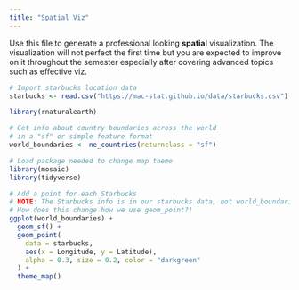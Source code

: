 ```yaml
---
title: "Spatial Viz"
---
```


Use this file to generate a professional looking **spatial** visualization.  The visualization will not perfect the first time but you are expected to improve on it throughout the semester especially after covering advanced topics such as effective viz.

```r
# Import starbucks location data
starbucks <- read.csv("https://mac-stat.github.io/data/starbucks.csv")

```

```r
library(rnaturalearth)

# Get info about country boundaries across the world
# in a "sf" or simple feature format
world_boundaries <- ne_countries(returnclass = "sf")
```


```r
# Load package needed to change map theme
library(mosaic)
library(tidyverse)

# Add a point for each Starbucks
# NOTE: The Starbucks info is in our starbucks data, not world_boundaries
# How does this change how we use geom_point?!
ggplot(world_boundaries) + 
  geom_sf() + 
  geom_point(
    data = starbucks,
    aes(x = Longitude, y = Latitude),
    alpha = 0.3, size = 0.2, color = "darkgreen"
  ) +
  theme_map()
```

